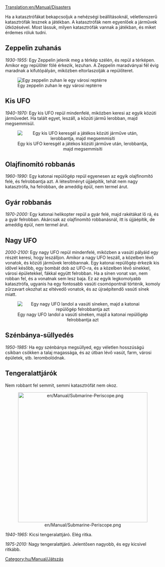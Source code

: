 [[Translation:en/Manual/Disasters]]
{{hu/Manual/Tartalomjegyzék}}

Ha a katasztrófákat bekapcsoljuk a nehézségi beállításoknál, véletlenszerű katasztrófák lesznek a játékban. A katasztrófák nem egyenlőek a járművek ütközésével. Most lássuk, milyen katasztrófák vannak a játékban, és miket érdemes róluk tudni.

== Zeppelin zuhanás ==
''1930-1955:''
Egy Zeppelin jelenik meg a térkép szélén, és repül a térképen. Amikor egy repülőtér fölé érkezik, lezuhan. A Zeppelin maradványai fél évig maradnak a kifutópályán, miközben eltorlaszolják a repülőteret.

[[File:en/Manual/Zeppelin.png|center|frame|Egy zeppelin zuhan le egy városi reptérre]]

== Kis UFO ==
''1940-1970:''
Egy kis UFO repül mindenfelé, miközben keresi az egyik közúti járművedet. Ha talált egyet, leszáll, a közúti jármű lerobban, majd megsemmisül.

<center>[[File:en/Manual/Smallufo.png|center|frame|Egy kis UFO keresgél a játékos közúti járműve után, lerobbantja, majd megsemmisíti]]</center>

== Olajfinomító robbanás ==
''1960-1990:''
Egy katonai repülőgép repül egyenesen az egyik olajfinomító felé, és felrobbantja azt. A létesítményt újjáépítik, tehát nem nagy katasztrófa, ha felrobban, de ameddig épül, nem termel árut.

== Gyár robbanás ==
''1970-2000:''
Egy katonai helikopter repül a gyár felé, majd rakétákat lő rá, és a gyár felrobban. Akárcsak az olajfinomító robbanásnál, itt is újjáépítik, de ameddig épül, nem termel árut.

== Nagy UFO ==
''2000-2100:''
Egy nagy UFO repül mindenfelé, miközben a vasúti pályáid egy részét keresi, hogy leszálljon. Amikor a nagy UFO leszáll, a közelben lévő vonatok, és közúti járművek lerobbannak. Egy katonai repülőgép érkezik kis idővel később, egy bombát dob az UFO-ra, és a közelben lévő sínekkel, városi épületekkel, fákkal együtt felrobban. Ha a sínen vonat van, nem robban fel, és a vonatnak sem lesz baja. Ez az egyik legkomolyabb katasztrófa, ugyanis ha egy fontosabb vasúti csomópontnál történik, komoly zűrzavart okozhat az eltévedő vonatok, és az újraépítendő vasúti sínek miatt.

<center>[[File:en/Manual/Largeufo.png|center|frame|Egy nagy UFO landol a vasúti síneken, majd a katonai repülőgép felrobbantja azt]]</center>

== Szénbánya-süllyedés ==
''1950-1985:''
Ha egy szénbánya megsüllyed, egy véletlen hosszúságú csíkban csökken a talaj magassága, és az útban lévő vasút, farm, városi épületek, stb. lerombolódnak.

== Tengeralattjárók ==
Nem robbant fel semmit, semmi katasztrófát nem okoz.

<center>[[File:en/Manual/Submarine-Periscope.png|center|420px]]</center>

''1940-1965:'' Kicsi tengeralattjáró. Elég ritka.

''1975-2010:'' Nagy tengeralattjáró. Jelentősen nagyobb, és egy kicsivel ritkább.

[[Category:hu/Manual/Játszás]]